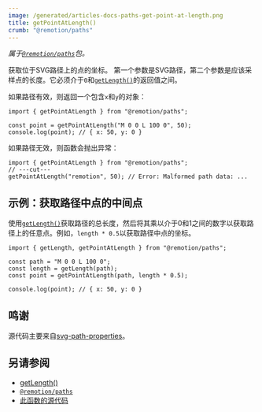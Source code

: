 ```yaml
---
image: /generated/articles-docs-paths-get-point-at-length.png
title: getPointAtLength()
crumb: "@remotion/paths"
---
```


_属于[`@remotion/paths`](/docs/paths)包。_

获取位于SVG路径上的点的坐标。
第一个参数是SVG路径，第二个参数是应该采样点的长度。它必须介于`0`和[`getLength()`](/docs/paths/get-length)的返回值之间。

如果路径有效，则返回一个包含`x`和`y`的对象：

```tsx twoslash
import { getPointAtLength } from "@remotion/paths";

const point = getPointAtLength("M 0 0 L 100 0", 50);
console.log(point); // { x: 50, y: 0 }
```

如果路径无效，则函数会抛出异常：

```tsx twoslash
import { getPointAtLength } from "@remotion/paths";
// ---cut---
getPointAtLength("remotion", 50); // Error: Malformed path data: ...
```

## 示例：获取路径中点的中间点

使用[`getLength()`](/docs/paths/get-length)获取路径的总长度，然后将其乘以介于0和1之间的数字以获取路径上的任意点。例如，`length * 0.5`以获取路径中点的坐标。

```tsx twoslash
import { getLength, getPointAtLength } from "@remotion/paths";

const path = "M 0 0 L 100 0";
const length = getLength(path);
const point = getPointAtLength(path, length * 0.5);

console.log(point); // { x: 50, y: 0 }
```

## 鸣谢

源代码主要来自[svg-path-properties](https://www.npmjs.com/package/svg-path-properties)。

## 另请参阅

- [getLength()](/docs/paths/get-length)
- [`@remotion/paths`](/docs/paths)
- [此函数的源代码](https://github.com/remotion-dev/remotion/blob/main/packages/paths/src/get-point-at-length.ts)

